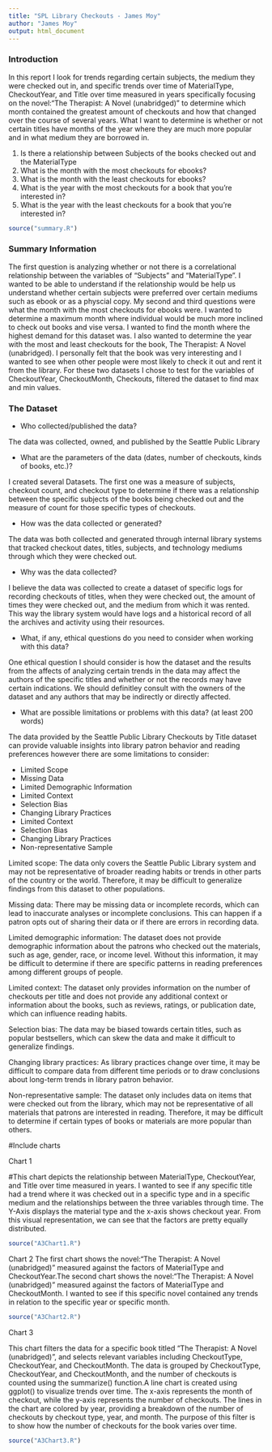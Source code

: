 ```yaml
---
title: "SPL Library Checkouts - James Moy"
author: "James Moy"
output: html_document
---
```


 

### Introduction

In this report I look for trends regarding certain subjects, the medium they were checked out in, and specific trends over time of MaterialType, CheckoutYear, and Title over time measured in years specifically focusing on the novel:"The Therapist: A Novel (unabridged)" to determine which month contained the greatest amount of checkouts and how that changed over the course of several years. What I want to determine is whether or not certain titles have months of the year where they are much more popular and in what medium they are borrowed in. 

1. Is there a relationship between Subjects of the books checked out and the MaterialType
2. What is the month with the most checkouts for ebooks?
3. What is the month with the least checkouts for ebooks?
4. What is the year with the most checkouts for a book that you’re interested in?
5. What is the year with the least checkouts for a book that you’re interested in?

```r
source("summary.R")
```
### Summary Information

The first question is analyzing whether or not there is a correlational relationship between the variables of "Subjects" and "MaterialType". I wanted to be able to understand if the relationship would be help us understand whether certain subjects were preferred over certain mediums such as ebook or as a physcial copy. My second and third questions were what the month with the most checkouts for ebooks were. I wanted to determine a maximum month where individual would be much more inclined to check out books and vise versa. I wanted to find the month where the highest demand for this dataset was. I also wanted to determine the year with the most and least checkouts for the book, The Therapist: A Novel (unabridged). I personally felt that the book was very interesting and I wanted to see when other people were most likely to check it out and rent it from the library. For these two datasets I chose to test for the variables of CheckoutYear, CheckoutMonth, Checkouts, filtered the dataset to find max and min values.


### The Dataset

- Who collected/published the data? 

The data was collected, owned, and published by the Seattle Public Library 

- What are the parameters of the data (dates, number of checkouts, kinds of books, etc.)?

I created several Datasets. The first one was a measure of subjects, checkout count, and checkout type to determine if there was a relationship between the specific subjects of the books being checked out and the measure of count for those specific types of checkouts. 

- How was the data collected or generated?  

The data was both collected and generated through internal library systems that tracked checkout dates, titles, subjects, and technology mediums through which they were checked out.

- Why was the data collected?  

I believe the data was collected to create a dataset of specific logs for recording checkouts of titles, when they were checked out, the amount of times they were checked out, and the medium from which it was rented. This way the library system would have logs and a historical record of all the archives and activity using their resources. 


- What, if any, ethical questions do you need to consider when working with this data?  

One ethical question I should consider is how the dataset and the results from the affects of analyzing certain trends in the data may affect the authors of the specific titles and whether or not the records may have certain indications. We should definitley consult with the owners of the dataset and any authors that may be indirectly or directly affected. 

- What are possible limitations or problems with this data?   (at least 200 words)

The data provided by the Seattle Public Library Checkouts by Title dataset can provide valuable insights into library patron behavior and reading preferences however there are some limitations to consider: 

- Limited Scope
- Missing Data
- Limited Demographic Information
- Limited Context
- Selection Bias
- Changing Library Practices
- Limited Context
- Selection Bias 
- Changing Library Practices
- Non-representative Sample

Limited scope: The data only covers the Seattle Public Library system and may not be representative of broader reading habits or trends in other parts of the country or the world. Therefore, it may be difficult to generalize findings from this dataset to other populations.

Missing data: There may be missing data or incomplete records, which can lead to inaccurate analyses or incomplete conclusions. This can happen if a patron opts out of sharing their data or if there are errors in recording data.

Limited demographic information: The dataset does not provide demographic information about the patrons who checked out the materials, such as age, gender, race, or income level. Without this information, it may be difficult to determine if there are specific patterns in reading preferences among different groups of people.

Limited context: The dataset only provides information on the number of checkouts per title and does not provide any additional context or information about the books, such as reviews, ratings, or publication date, which can influence reading habits.

Selection bias: The data may be biased towards certain titles, such as popular bestsellers, which can skew the data and make it difficult to generalize findings.

Changing library practices: As library practices change over time, it may be difficult to compare data from different time periods or to draw conclusions about long-term trends in library patron behavior.

Non-representative sample: The dataset only includes data on items that were checked out from the library, which may not be representative of all materials that patrons are interested in reading. Therefore, it may be difficult to determine if certain types of books or materials are more popular than others.

#Include charts

Chart 1

#This chart depicts the relationship between MaterialType, CheckoutYear, and Title over time measured in years. I wanted to see if any specific title had a trend where it was checked out in a specific type and in a specific medium and the relationships between the three variables through time. The Y-Axis displays the material type and the x-axis shows checkout year. From this visual representation, we can see that the factors are pretty equally distributed. 
```r
source("A3Chart1.R")
```

Chart 2
The first chart shows the novel:"The Therapist: A Novel (unabridged)" measured against the factors of MaterialType and CheckoutYear.The second chart shows the novel:"The Therapist: A Novel (unabridged)" measured against the factors of MaterialType and CheckoutMonth. I wanted to see if this specific novel contained any trends in relation to the specific year or specific month. 

```r
source("A3Chart2.R")
```

Chart 3

This chart filters the data for a specific book titled "The Therapist: A Novel (unabridged)", and selects relevant variables including CheckoutType, CheckoutYear, and CheckoutMonth. The data is grouped by CheckoutType, CheckoutYear, and CheckoutMonth, and the number of checkouts is counted using the summarize() function.A line chart is created using ggplot() to visualize trends over time. The x-axis represents the month of checkout, while the y-axis represents the number of checkouts. The lines in the chart are colored by year, providing a breakdown of the number of checkouts by checkout type, year, and month. The purpose of this filter is to show how the number of checkouts for the book varies over time.

```r
source("A3Chart3.R")
```
